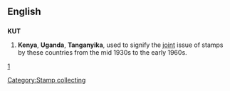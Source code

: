{{also|kút|kut}}
==English==

==={{initialism}}===
'''KUT'''

# '''Kenya''', '''Uganda''', '''Tanganyika''', used to signify the [[joint]] issue of stamps by these countries from the mid 1930s to the early 1960s.
[http://en.wikipedia.org/wiki/Kenya,_Uganda,_Tanganyika]

[[Category:Stamp collecting]]
